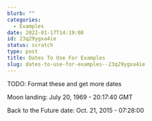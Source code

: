 ```yaml
---
blurb: ""
categories:
  - Examples
date: 2022-01-17T14:19:08
id: 23q29ygxa4ie
status: scratch
type: post
title: Dates To Use For Examples
slug: dates-to-use-for-examples--23q29ygxa4ie
---
```


TODO: Format these  and get more dates

Moon landing: July 20, 1969 - 20:17:40 GMT

Back to the Future date: Oct. 21, 2015 - 07:28:00



